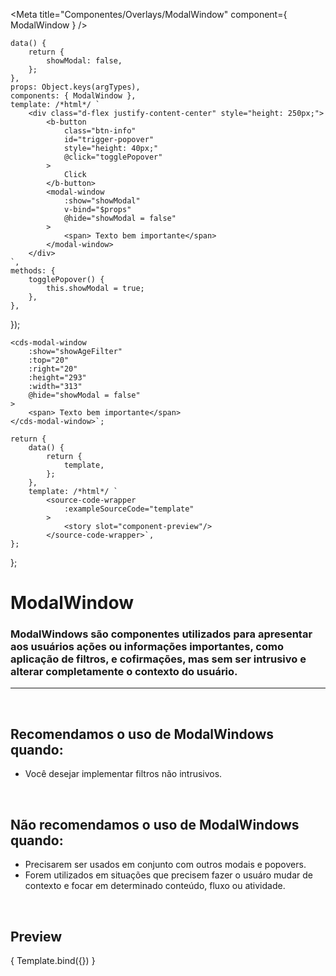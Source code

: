
<Meta
	title="Componentes/Overlays/ModalWindow"
	component={ ModalWindow }
/>

	data() {
		return {
			showModal: false,
		};
	},
	props: Object.keys(argTypes),
	components: { ModalWindow },
	template: /*html*/ `
		<div class="d-flex justify-content-center" style="height: 250px;">
			<b-button
				class="btn-info"
				id="trigger-popover"
				style="height: 40px;"
				@click="togglePopover"
			>
				Click
			</b-button>
			<modal-window
				:show="showModal"
				v-bind="$props"
				@hide="showModal = false"
			>
				<span> Texto bem importante</span>
			</modal-window>
		</div>
	`,
	methods: {
		togglePopover() {
			this.showModal = true;
		},
	},
});

	<cds-modal-window
		:show="showAgeFilter"
		:top="20"
		:right="20"
		:height="293"
		:width="313"
		@hide="showModal = false"
	>
		<span> Texto bem importante</span>
	</cds-modal-window>`;

	return {
		data() {
			return {
				template,
			};
		},
		template: /*html*/ `
			<source-code-wrapper
				:exampleSourceCode="template"
			>
				<story slot="component-preview"/>
			</source-code-wrapper>`,
	};
};

# ModalWindow

### ModalWindows são componentes utilizados para apresentar aos usuários ações ou informações importantes, como aplicação de filtros, e cofirmações, mas sem ser intrusivo e alterar completamente o contexto do usuário.
---
<br />

## Recomendamos o uso de ModalWindows quando:
- Você desejar implementar filtros não intrusivos.

<br />

## Não recomendamos o uso de ModalWindows quando:
- Precisarem ser usados em conjunto com outros modais e popovers.
- Forem utilizados em situações que precisem fazer o usuáro mudar de contexto e focar em determinado conteúdo, fluxo ou atividade.

<br />

## Preview

<Canvas>
	<Story
		name="ModalWindow"
		decorators={[docsDecorator]}
		args={{
			top: 20,
			right: 20,
			height: 293,
			width: 313,
		}}
	>
		{ Template.bind({}) }
	</Story>
</Canvas>

<ArgsTable story="ModalWindow" />
